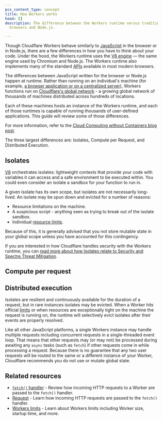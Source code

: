 ```yaml
---
pcx_content_type: concept
title: How Workers works
head: []
description: The difference between the Workers runtime versus traditional
  browsers and Node.js.

---
```



Though Cloudflare Workers behave similarly to [JavaScript](https://www.cloudflare.com/learning/serverless/serverless-javascript/) in the browser or in Node.js, there are a few differences in how you have to think about your code. Under the hood, the Workers runtime uses the [V8 engine](https://www.cloudflare.com/learning/serverless/glossary/what-is-chrome-v8/) — the same engine used by Chromium and Node.js. The Workers runtime also implements many of the standard [APIs](/workers/runtime-apis/) available in most modern browsers.

The differences between JavaScript written for the browser or Node.js happen at runtime. Rather than running on an individual's machine (for example, [a browser application or on a centralized server](https://www.cloudflare.com/learning/serverless/glossary/client-side-vs-server-side/)), Workers functions run on [Cloudflare's global network](https://www.cloudflare.com/network) - a growing global network of thousands of machines distributed across hundreds of locations.

<NetworkMap/>

Each of these machines hosts an instance of the Workers runtime, and each of those runtimes is capable of running thousands of user-defined applications. This guide will review some of those differences.

For more information, refer to the [Cloud Computing without Containers blog post](https://blog.cloudflare.com/cloud-computing-without-containers).

The three largest differences are: Isolates, Compute per Request, and Distributed Execution.

## Isolates

[V8](https://v8.dev) orchestrates isolates: lightweight contexts that provide your code with variables it can access and a safe environment to be executed within. You could even consider an isolate a sandbox for your function to run in.

<Render file="isolate-description" />

<WorkersArchitectureDiagram/>

A given isolate has its own scope, but isolates are not necessarily long-lived. An isolate may be spun down and evicted for a number of reasons:

* Resource limitations on the machine.
* A suspicious script - anything seen as trying to break out of the isolate sandbox.
* Individual [resource limits](/workers/platform/limits/).

Because of this, it is generally advised that you not store mutable state in your global scope unless you have accounted for this contingency.

If you are interested in how Cloudflare handles security with the Workers runtime, you can [read more about how Isolates relate to Security and Spectre Threat Mitigation](/workers/reference/security-model/).

## Compute per request

<Render file="compute-per-request" />

## Distributed execution

Isolates are resilient and continuously available for the duration of a request, but in rare instances isolates may be evicted. When a Worker hits official [limits](/workers/platform/limits/) or when resources are exceptionally tight on the machine the request is running on, the runtime will selectively evict isolates after their events are properly resolved.

Like all other JavaScript platforms, a single Workers instance may handle multiple requests including concurrent requests in a single-threaded event loop. That means that other requests may (or may not) be processed during awaiting any `async` tasks (such as `fetch`) if other requests come in while processing a request.
Because there is no guarantee that any two user requests will be routed to the same or a different instance of your Worker, Cloudflare recommends you do not use or mutate global state.

## Related resources

* [`fetch()` handler](/workers/runtime-apis/handlers/fetch/) - Review how incoming HTTP requests to a Worker are passed to the `fetch()` handler.
* [Request](/workers/runtime-apis/request/) - Learn how incoming HTTP requests are passed to the `fetch()` handler.
* [Workers limits](/workers/platform/limits/) - Learn about Workers limits including Worker size, startup time, and more.
